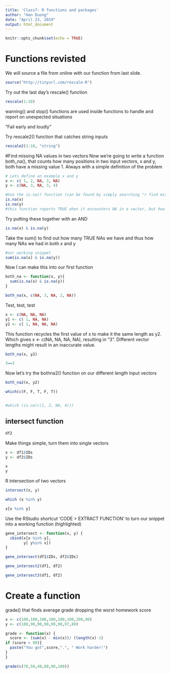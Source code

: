 ```yaml
---
title: 'Class7: R functions and packages'
author: "Han Duong"
date: "April 23, 2019"
output: html_document
---
```


```r
knitr::opts_chunk$set(echo = TRUE)
```

# Functions revisted

We will source a file from online with our function from last slide. 

```r
source("http://tinyurl.com/rescale-R")

```

Try out the last day's rescale() function 

```r
rescale(1:10)
```

warning() and stop() functions are used inside functions to handle and report on unexpected situations

"Fail early and loudly"


Try rescale2() function that catches string inputs

```r
rescale2(1:10, "string")
```

#Find missing NA values in two vectors
Now we're going to write a function both_na(), that counts how many positions in two input vectors, x and y, both have a missing value
1. Always with a simple definition of the problem

```r
# Lets define an example x and y
x <- c( 1, 2, NA, 3, NA)
y <- c(NA, 3, NA, 3, 4)

#Use the is.na() function (can be found by simply searching "r find missing values in a vector")
is.na(x)
is.na(y)
#this function reports TRUE when it encounters NA in a vector, but how do you get it to report only NA present in both vectors
```

Try putting these together with an AND
```r
is.na(x) & is.na(y)
```

Take the sum() to find out how many TRUE NAs we have and thus how many NAs we had in both x and y

```r
#our working snippet
sum(is.na(x) & is.na(y))
```

Now I can make this into our first function

```r
both_na <- function(x, y){
  sum(is.na(x) & is.na(y))
}
```

```r
both_na(x, c(NA, 3, NA, 2, NA))
```

Test, test, test
```r
x <- c(NA, NA, NA)
y1 <- c( 1, NA, NA)
y2 <- c( 1, NA, NA, NA)
```

This function recycles the first value of x to make it the same length as y2. Which gives  x <- c(NA, NA, NA, NA), resulting in "3". Different vector lengths might result in an inaccurate value. 
```r
both_na(x, y2)
```

```r
3==3
```


Now let's try the bothna2() function on our different length input vectors

```r
both_na2(x, y2)
```

```r
which(c(F, F, T, F, T))


#which (is.na(c(1, 2, NA, 4)))
```

## intersect function

```r
df2
```
Make things simple, turn them into single vectors

```r
x <- df1$IDs
y <- df2$IDs

x
y
```

R intersection of two vectors

```r
intersect(x, y)
```

```r
which (x %in% y)
```

```r
x[x %in% y]
```

Use the RStudio shortcut 'CODE > EXTRACT FUNCTION' to turn our snippet into a working function (highlighted)

```r
gene_intersect <- function(x, y) {
  cbind(x[x %in% y],
        y[ y%in% x])
}
```

```r
gene_intersect(df1$IDs, df2$IDs)
```


```r
gene_intersect2(df1, df2)
```

```r
gene_intersect3(df1, df2)
```

# Create a function 

grade() that finds average grade dropping the worst homework score
```r
x <- c(100,100,100,100,100,100,100,90)
y <- c(100,90,90,90,90,90,97,80)

grade <- function(x) {
  score <- (sum(x) - min(x))/ (length(x)-1)
if (score < 90){
  paste("You got",score,".", " Work harder!")
}
}
```


```r
grade(c(70,50,40,80,90,100))
```






























